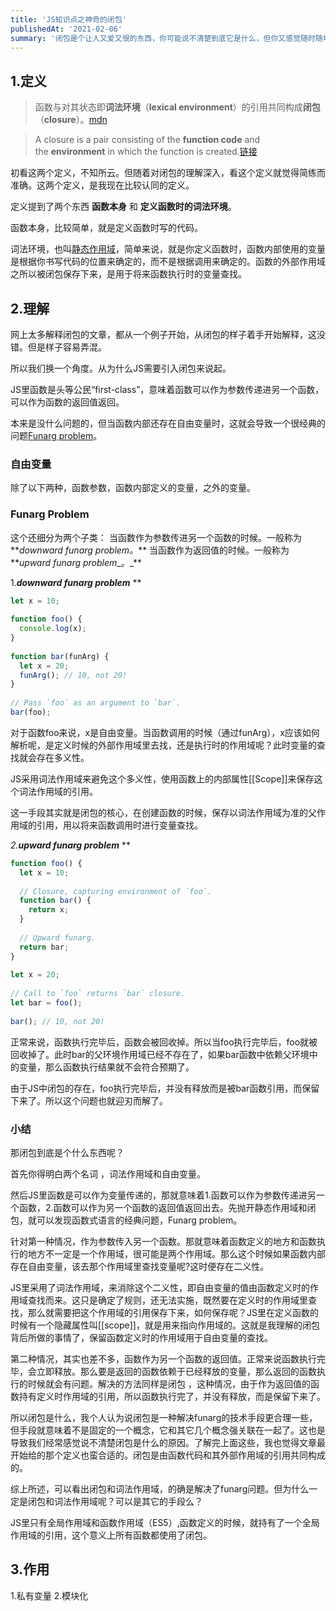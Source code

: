 ```yaml
---
title: 'JS知识点之神奇的闭包'
publishedAt: '2021-02-06'
summary: '闭包是个让人又爱又恨的东西，你可能说不清楚到底它是什么，但你又感觉随时随地都能遇到它。'
---
```


## 1.定义

> 函数与对其状态即**词法环境**（**lexical environment**）的引用共同构成**闭包**（**closure**）。[mdn](https://developer.mozilla.org/zh-CN/docs/Web/JavaScript/Closures)

> A closure is a pair consisting of the **function code** and the **environment** in which the function is created.[链接](http://dmitrysoshnikov.com/ecmascript/es5-chapter-3-1-lexical-environments-common-theory/#static-lexical-scope)

初看这两个定义，不知所云。但随着对闭包的理解深入，看这个定义就觉得简练而准确。这两个定义，是我现在比较认同的定义。

定义提到了两个东西 **函数本身** 和 **定义函数时的词法环境**。

函数本身，比较简单，就是定义函数时写的代码。

词法环境，也叫[静态作用域](https://baike.baidu.com/item/%E9%9D%99%E6%80%81%E4%BD%9C%E7%94%A8%E5%9F%9F/7794656?fr=aladdin)，简单来说，就是你定义函数时，函数内部使用的变量是根据你书写代码的位置来确定的，而不是根据调用来确定的。函数的外部作用域之所以被闭包保存下来，是用于将来函数执行时的变量查找。

## 2.理解

网上太多解释闭包的文章，都从一个例子开始，从闭包的样子着手开始解释，这没错。但是样子容易弄混。

所以我们换一个角度。从为什么JS需要引入闭包来说起。


JS里函数是头等公民“first-class”，意味着函数可以作为参数传递进另一个函数，可以作为函数的返回值返回。

本来是没什么问题的，但当函数内部还存在自由变量时，这就会导致一个很经典的问题[Funarg problem]()。

### 自由变量

除了以下两种，函数参数，函数内部定义的变量，之外的变量。


### Funarg Problem

这个还细分为两个子类：
当函数作为参数传进另一个函数的时候。一般称为**_downward funarg problem。_**
当函数作为返回值的时候。一般称为**_upward funarg problem__。_**


1.**_downward funarg problem_**
**
```javascript
let x = 10;
 
function foo() {
  console.log(x);
}
 
function bar(funArg) {
  let x = 20;
  funArg(); // 10, not 20!
}
 
// Pass `foo` as an argument to `bar`.
bar(foo);
```


对于函数foo来说，x是自由变量。当函数调用的时候（通过funArg），x应该如何解析呢，是定义时候的外部作用域里去找，还是执行时的作用域呢？此时变量的查找就会存在多义性。

JS采用词法作用域来避免这个多义性，使用函数上的内部属性[[Scope]]来保存这个词法作用域的引用。

这一手段其实就是闭包的核心，在创建函数的时候，保存以词法作用域为准的父作用域的引用，用以将来函数调用时进行变量查找。


_2._**_upward funarg problem_**
**
```javascript
function foo() {
  let x = 10;
   
  // Closure, capturing environment of `foo`.
  function bar() {
    return x;
  }
 
  // Upward funarg.
  return bar;
}
 
let x = 20;
 
// Call to `foo` returns `bar` closure.
let bar = foo();
 
bar(); // 10, not 20!

```

正常来说，函数执行完毕后，函数会被回收掉。所以当foo执行完毕后，foo就被回收掉了。此时bar的父环境作用域已经不存在了，如果bar函数中依赖父环境中的变量，那么函数执行结果就不会符合预期了。

由于JS中闭包的存在，foo执行完毕后，并没有释放而是被bar函数引用，而保留下来了。所以这个问题也就迎刃而解了。

### 小结

那闭包到底是个什么东西呢？

首先你得明白两个名词 ，词法作用域和自由变量。

然后JS里函数是可以作为变量传递的，那就意味着1.函数可以作为参数传递进另一个函数，2.函数可以作为另一个函数的返回值返回出去。先抛开静态作用域和闭包，就可以发现函数式语言的经典问题，Funarg problem。

针对第一种情况，作为参数传入另一个函数。那就意味着函数定义的地方和函数执行的地方不一定是一个作用域，很可能是两个作用域。那么这个时候如果函数内部存在自由变量，该去那个作用域里查找变量呢?这时便存在二义性。

JS里采用了词法作用域，来消除这个二义性，即自由变量的值由函数定义时的作用域查找而来。这只是确定了规则，还无法实施，既然要在定义时的作用域里查找，那么就需要把这个作用域的引用保存下来，如何保存呢？JS里在定义函数的时候有一个隐藏属性叫[[scope]]，就是用来指向作用域的。这就是我理解的闭包背后所做的事情了，保留函数定义时的作用域用于自由变量的查找。

第二种情况，其实也差不多，函数作为另一个函数的返回值。正常来说函数执行完毕，会立即释放。那么要是返回的函数依赖于已经释放的变量，那么返回的函数执行的时候就会有问题。解决的方法同样是闭包 ，这种情况，由于作为返回值的函数持有定义时作用域的引用，所以函数执行完了，并没有释放，而是保留下来了。

所以闭包是什么，我个人认为说闭包是一种解决funarg的技术手段更合理一些，但手段就意味着不是固定的一个概念，它和其它几个概念强关联在一起了。这也是导致我们经常感觉说不清楚闭包是什么的原因。了解完上面这些，我也觉得文章最开始给的那个定义也蛮合适的。闭包是由函数代码和其外部作用域的引用共同构成的。

综上所述，可以看出闭包和词法作用域，的确是解决了funarg问题。但为什么一定是闭包和词法作用域呢？可以是其它的手段么？

JS里只有全局作用域和函数作用域（ES5）,函数定义的时候，就持有了一个全局作用域的引用，这个意义上所有函数都使用了闭包。

## 3.作用

1.私有变量
2.模块化
